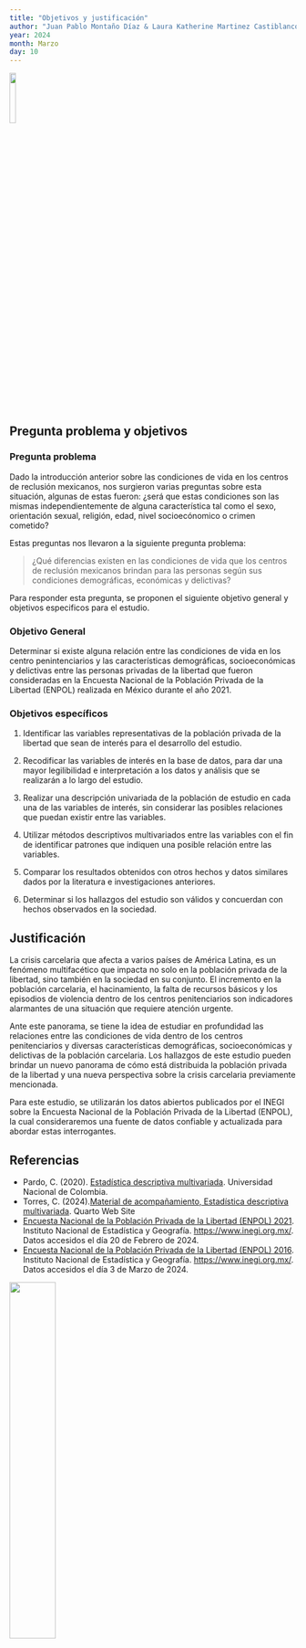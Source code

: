 ---
title: "Objetivos y justificación"
author: "Juan Pablo Montaño Díaz & Laura Katherine Martinez Castiblanco"
year: 2024
month: Marzo
day: 10
---

::: {fig}
![](images/Prisionero.png){width="15%" fig-align="center"}
:::

## Pregunta problema y objetivos

### Pregunta problema

Dado la introducción anterior sobre las condiciones de vida en los centros de reclusión mexicanos, nos surgieron varias preguntas sobre esta situación, algunas de estas fueron: ¿será que estas condiciones son las mismas independientemente de alguna característica tal como el sexo, orientación sexual, religión, edad, nivel socioecónomico o crimen cometido?

Estas preguntas nos llevaron a la siguiente pregunta problema:

> ¿Qué diferencias existen en las condiciones de vida que los centros de reclusión mexicanos brindan para las personas según sus condiciones demográficas, económicas y delictivas?

Para responder esta pregunta, se proponen el siguiente objetivo general y objetivos especificos para el estudio.

### Objetivo General

Determinar si existe alguna relación entre las condiciones de vida en los centro penintenciarios y las características demográficas, socioeconómicas y delictivas entre las personas privadas de la libertad que fueron consideradas en la Encuesta Nacional de la Población Privada de la Libertad (ENPOL) realizada en México durante el año 2021.

### Objetivos específicos

1.  Identificar las variables representativas de la población privada de la libertad que sean de interés para el desarrollo del estudio.

2.  Recodificar las variables de interés en la base de datos, para dar una mayor legilibilidad e interpretación a los datos y análisis que se realizarán a lo largo del estudio.

3.  Realizar una descripción univariada de la población de estudio en cada una de las variables de interés, sin considerar las posibles relaciones que puedan existir entre las variables.

4.  Utilizar métodos descriptivos multivariados entre las variables con el fin de identificar patrones que indiquen una posible relación entre las variables.

5.  Comparar los resultados obtenidos con otros hechos y datos similares dados por la literatura e investigaciones anteriores.

6.  Determinar si los hallazgos del estudio son válidos y concuerdan con hechos observados en la sociedad.

## Justificación

La crisis carcelaria que afecta a varios países de América Latina, es un fenómeno multifacético que impacta no solo en la población privada de la libertad, sino también en la sociedad en su conjunto. El incremento en la población carcelaria, el hacinamiento, la falta de recursos básicos y los episodios de violencia dentro de los centros penitenciarios son indicadores alarmantes de una situación que requiere atención urgente.

Ante este panorama, se tiene la idea de estudiar en profundidad las relaciones entre las condiciones de vida dentro de los centros penitenciarios y diversas características demográficas, socioeconómicas y delictivas de la población carcelaria. Los hallazgos de este estudio pueden brindar un nuevo panorama de cómo está distribuida la población privada de la libertad y una nueva perspectiva sobre la crisis carcelaria previamente mencionada.

Para este estudio, se utilizarán los datos abiertos publicados por el INEGI sobre la Encuesta Nacional de la Población Privada de la Libertad (ENPOL), la cual consideraremos una fuente de datos confiable y actualizada para abordar estas interrogantes.

## Referencias

-   Pardo, C. (2020). [Estadística descriptiva multivariada](https://repositorio.unal.edu.co/handle/unal/79914). Universidad Nacional de Colombia.
-   Torres, C. (2024).[Material de acompañamiento, Estadística descriptiva multivariada](https://cjtorresj.quarto.pub/edm/00-1-prereq-intro.html). Quarto Web Site
-   [Encuesta Nacional de la Población Privada de la Libertad (ENPOL) 2021](https://www.inegi.org.mx/programas/enpol/2021/#documentacion). Instituto Nacional de Estadística y Geografía. <https://www.inegi.org.mx/>. Datos accesidos el día 20 de Febrero de 2024.
-   [Encuesta Nacional de la Población Privada de la Libertad (ENPOL) 2016](https://www.inegi.org.mx/programas/enpol/2016/). Instituto Nacional de Estadística y Geografía. <https://www.inegi.org.mx/>. Datos accesidos el día 3 de Marzo de 2024.

::: {fig}
![](images/Mexico.png){width="40%" fig-align="center"}
:::
